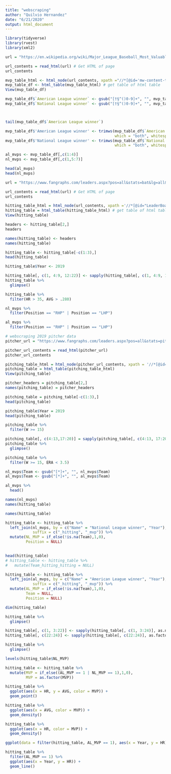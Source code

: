 ```yaml
---
title: "webscraping"
author: "Quilvio Hernandez"
date: "6/21/2020"
output: html_document
---
```


```r
library(tidyverse)
library(rvest)
library(xml2)
```

```r
url = "https://en.wikipedia.org/wiki/Major_League_Baseball_Most_Valuable_Player_Award"
```

```r
url_contents = read_html(url) # Get HTML of page 
url_contents
```

```r
mvp_table_html <- html_node(url_contents, xpath ="//*[@id='mw-content-text']/div/table[4]")
mvp_table_df <- html_table(mvp_table_html) # get table of html table
View(mvp_table_df)
```

```r
mvp_table_df$`American League winner` <- gsub("[†§^()0-9]+", "", mvp_table_df$`American League winner`)
mvp_table_df$`National League winner` <- gsub("[†§^()0-9]+", "", mvp_table_df$`National League winner`)



tail(mvp_table_df$`American League winner`)
```

```r
mvp_table_df$'American League winner' <- trimws(mvp_table_df$`American League winner`, 
                                                which = "both", whitespace = "[ \t\r\n]")
mvp_table_df$'National League winner' <- trimws(mvp_table_df$`National League winner`, 
                                                which = "both", whitespace = "[ \t\r\n]")
```

```r
al_mvps <- mvp_table_df[,c(1:4)]
nl_mvps <- mvp_table_df[,c(1,5:7)]

head(al_mvps)
head(nl_mvps)
```

```r
url = "https://www.fangraphs.com/leaders.aspx?pos=all&stats=bat&lg=all&qual=y&type=8&season=2019&month=0&season1=2019&ind=0"

url_contents = read_html(url) # Get HTML of page 
url_contents
```

```r
hitting_table_html = html_node(url_contents, xpath ='//*[@id="LeaderBoard1_dg1_ctl00"]')
hitting_table = html_table(hitting_table_html) # get table of html table
View(hitting_table)
```

```r
headers <- hitting_table[2,]
headers
```
```r
names(hitting_table) <- headers
names(hitting_table)
```

```r
hitting_table <- hitting_table[-c(1:3),]
head(hitting_table)
```

```r
hitting_table$Year <- 2019
```

```r
hitting_table[, c(1, 4:9, 12:22)] <- sapply(hitting_table[, c(1, 4:9, 12:22)], as.numeric)
hitting_table %>% 
  glimpse()
```

```r
hitting_table %>% 
  filter(HR > 35, AVG > .280)
```

```r
nl_mvps %>% 
  filter(Position == "RHP" | Position == "LHP")
```

```r
al_mvps %>% 
  filter(Position == "RHP" | Position == "LHP")
```
```r
# webscraping 2019 pitcher data
pitcher_url = "https://www.fangraphs.com/leaders.aspx?pos=all&stats=pit&lg=all&qual=y&type=8&season=2019&month=0&season1=2019&ind=0"

pitcher_url_contents = read_html(pitcher_url)
pitcher_url_contents
```
```r
pitching_table_html = html_node(pitcher_url_contents, xpath = '//*[@id="LeaderBoard1_dg1_ctl00"]')
pitching_table = html_table(pitching_table_html)
View(pitching_table)
```

```r
pitcher_headers = pitching_table[2,]
names(pitching_table) = pitcher_headers

```

```r
pitching_table = pitching_table[-c(1:3),]
head(pitching_table)
```
```r
pitching_table$Year = 2019
head(pitching_table)
```
```r
pitching_table %>%
  filter(W >= 15)
```
```r
pitching_table[, c(4:13,17:20)] = sapply(pitching_table[, c(4:13, 17:20)], as.numeric)
pitching_table %>% 
  glimpse()
```
```r
pitching_table %>%
  filter(W >= 15, ERA < 3.5)
```

```r
nl_mvps$Team <- gsub("[*]+", "", nl_mvps$Team)
al_mvps$Team <- gsub("[*]+", "", al_mvps$Team)
```

```r
al_mvps %>% 
  head()
```

```r
names(nl_mvps)
names(hitting_table)
```

```r
names(hitting_table)
```

```r
hitting_table <- hitting_table %>% 
  left_join(nl_mvps, by = c("Name" = "National League winner", "Year"), 
            suffix = c("_hitting", "_mvp")) %>% 
  mutate(NL_MVP = if_else(!is.na(Team),1,0),
         Position = NULL) 
  
```

```r
head(hitting_table)
# hitting_table <- hitting_table %>% 
#   mutate(Team_hitting_hitting = NULL)
```

```r
hitting_table <- hitting_table %>% 
  left_join(al_mvps, by = c("Name" = "American League winner", "Year"), 
            suffix = c("_hitting", "_mvp")) %>% 
  mutate(AL_MVP = if_else(!is.na(Team),1,0),
         Team = NULL,
         Position = NULL)
```

```r
dim(hitting_table)
```

```r
hitting_table %>% 
  glimpse()

hitting_table[, c(1, 3:22)] <- sapply(hitting_table[, c(1, 3:24)], as.numeric)
hitting_table[, c(22:24)] <- sapply(hitting_table[, c(22:24)], as.factor)

hitting_table %>% 
  glimpse()
```
```r
levels(hitting_table$NL_MVP)
```
```r
hitting_table <- hitting_table %>% 
  mutate(MVP = if_else((AL_MVP == 1 | NL_MVP == 1),1,0),
         MVP = as.factor(MVP))
```


```r
hitting_table %>% 
  ggplot(aes(x = HR, y = AVG, color = MVP)) + 
  geom_point() 
```

```r
hitting_table %>% 
  ggplot(aes(x = AVG, color = MVP)) + 
  geom_density() 
```

```r
hitting_table %>% 
  ggplot(aes(x = HR, color = MVP)) + 
  geom_density() 
```

```r
ggplot(data = filter(hitting_table, AL_MVP == 1), aes(x = Year, y = HR))
```

```r
hitting_table %>% 
  filter(AL_MVP == 1) %>% 
  ggplot(aes(x = Year, y = HR)) + 
  geom_line() 
```

